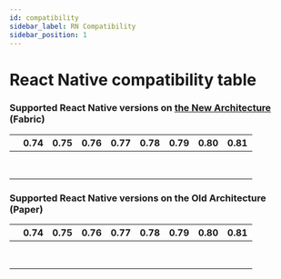 ```yaml
---
id: compatibility
sidebar_label: RN Compatibility
sidebar_position: 1
---
```



# React Native compatibility table

### Supported React Native versions on [the New Architecture](https://reactnative.dev/docs/the-new-architecture/landing-page) (Fabric)

<div className="compatibility">

|                                     | 0.74  | 0.75  | 0.76  | 0.77  | 0.78  | 0.79  | 0.80  | 0.81  |
| ----------------------------------- | ----- | ----- | ----- | ----- | ----- | ----- | ----- | ----- |
| <Version version="nightly"/>        | <No/> | <Yes/>| <Yes/>| <Yes/>| <Yes/>| <Yes/>| <Yes/>| <Yes/>|
| <Version version="0.7.x"/>          | <No/> | <Yes/>| <Yes/>| <Yes/>| <Yes/>| <Yes/>| <Yes/>| <No/> |
| <Version version="0.6.x"/>          | <No/> | <Yes/>| <Yes/>| <Yes/>| <Yes/>| <Yes/>| <No/> | <No/> |
| <Version version="0.5.x"/>          | <No/> | <Yes/>| <Yes/>| <Yes/>| <Yes/>| <No/> | <No/> | <No/> |
| <Version version="0.4.x"/>          | <No/> | <Yes/>| <Yes/>| <Yes/>| <Yes/>| <No/> | <No/> | <No/> |
| <Version version="0.3.x"/>          | <No/> | <Yes/>| <Yes/>| <Yes/>| <No/> | <No/> | <No/> | <No/> |
| <Version version="0.2.x"/>          | <Yes/>| <Yes/>| <Yes/>| <No/> | <No/> | <No/> | <No/> | <No/> |
| <Version version="0.1.x"/>          | <Yes/>| <Yes/>| <No/> | <No/> | <No/> | <No/> | <No/> | <No/> |

</div>

### Supported React Native versions on the Old Architecture (Paper)

<div className="compatibility">

|                                     | 0.74  | 0.75  | 0.76  | 0.77  | 0.78  | 0.79  | 0.80  | 0.81  |
| ----------------------------------- | ----- | ----- | ----- | ----- | ----- | ----- | ----- | ----- |
| <Version version="nightly"/>        | <No/> | <Yes/>| <Yes/>| <Yes/>| <Yes/>| <Yes/>| <Yes/>| <Yes/>|
| <Version version="0.7.x"/>          | <No/> | <Yes/>| <Yes/>| <Yes/>| <Yes/>| <Yes/>| <Yes/>| <No/> |
| <Version version="0.6.x"/>          | <No/> | <Yes/>| <Yes/>| <Yes/>| <Yes/>| <Yes/>| <No/> | <No/> |
| <Version version="0.5.x"/>          | <No/> | <Yes/>| <Yes/>| <Yes/>| <Yes/>| <No/> | <No/> | <No/> |
| <Version version="0.4.x"/>          | <No/> | <Yes/>| <Yes/>| <Yes/>| <Yes/>| <No/> | <No/> | <No/> |
| <Version version="0.3.x"/>          | <No/> | <Yes/>| <Yes/>| <Yes/>| <No/> | <No/> | <No/> | <No/> |
| <Version version="0.2.x"/>          | <Yes/>| <Yes/>| <Yes/>| <No/> | <No/> | <No/> | <No/> | <No/> |
| <Version version="0.1.x"/>          | <Yes/>| <Yes/>| <No/> | <No/> | <No/> | <No/> | <No/> | <No/> |

</div>
